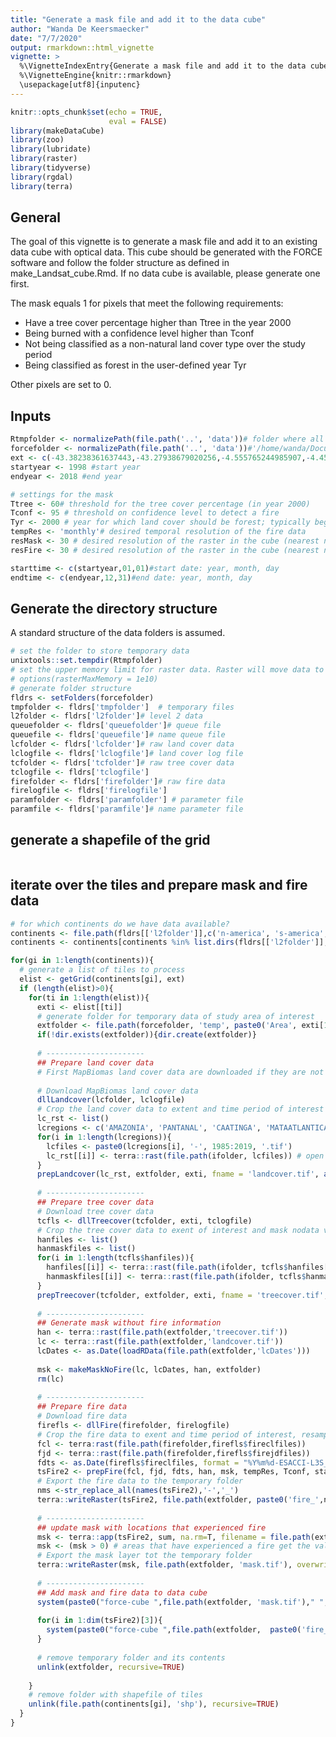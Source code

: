 ```yaml
---
title: "Generate a mask file and add it to the data cube"
author: "Wanda De Keersmaecker"
date: "7/7/2020"
output: rmarkdown::html_vignette
vignette: >
  %\VignetteIndexEntry{Generate a mask file and add it to the data cube}
  %\VignetteEngine{knitr::rmarkdown}
  \usepackage[utf8]{inputenc}
---
```


```r
knitr::opts_chunk$set(echo = TRUE, 
                      eval = FALSE)
library(makeDataCube)
library(zoo)
library(lubridate)
library(raster)
library(tidyverse)
library(rgdal)
library(terra)
```

## General 
The goal of this vignette is to generate a mask file and add it to an existing data cube with optical data. This cube should be generated with the FORCE software and follow the folder structure as defined in make_Landsat_cube.Rmd. If no data cube is available, please generate one first. 

The mask equals 1 for pixels that meet the following requirements:

- Have a tree cover percentage higher than Ttree in the year 2000
- Being burned with a confidence level higher than Tconf
- Not being classified as a non-natural land cover type over the study period
- Being classified as forest in the user-defined year Tyr

Other pixels are set to 0.

## Inputs
```r
Rtmpfolder <- normalizePath(file.path('..', 'data'))# folder where all temporary R files should be stored Rtmpfolder <- '/project/return/Data/tempR'
forcefolder <- normalizePath(file.path('..', 'data'))#'/home/wanda/Documents/data/force_small'#file.path('..', 'data')#forcefolder <- '/home/wanda/Documents/data/force' forcefolder <- '/project/return/Data/force'
ext <- c(-43.38238361637443,-43.27938679020256,-4.555765244985907,-4.451717415449725)#extent, vector with xmin, xmax, ymin, ymax in degrees
startyear <- 1998 #start year
endyear <- 2018 #end year

# settings for the mask
Ttree <- 60# threshold for the tree cover percentage (in year 2000)
Tconf <- 95 # threshold on confidence level to detect a fire
Tyr <- 2000 # year for which land cover should be forest; typically beginning of disturbance monitoring period
tempRes <- 'monthly'# desired temporal resolution of the fire data
resMask <- 30 # desired resolution of the raster in the cube (nearest neighbor resampling)
resFire <- 30 # desired resolution of the raster in the cube (nearest neighbor resampling)
```

```r
starttime <- c(startyear,01,01)#start date: year, month, day
endtime <- c(endyear,12,31)#end date: year, month, day
```

## Generate the directory structure
A standard structure of the data folders is assumed. 

```r
# set the folder to store temporary data
unixtools::set.tempdir(Rtmpfolder)
# set the upper memory limit for raster data. Raster will move data to disk if it exceeds the upper limit (defaults to 100MB). 
# options(rasterMaxMemory = 1e10)
# generate folder structure
fldrs <- setFolders(forcefolder)
tmpfolder <- fldrs['tmpfolder']  # temporary files
l2folder <- fldrs['l2folder']# level 2 data
queuefolder <- fldrs['queuefolder']# queue file
queuefile <- fldrs['queuefile']# name queue file
lcfolder <- fldrs['lcfolder']# raw land cover data
lclogfile <- fldrs['lclogfile']# land cover log file
tcfolder <- fldrs['tcfolder']# raw tree cover data
tclogfile <- fldrs['tclogfile']
firefolder <- fldrs['firefolder']# raw fire data
firelogfile <- fldrs['firelogfile']
paramfolder <- fldrs['paramfolder'] # parameter file
paramfile <- fldrs['paramfile']# name parameter file
```

## generate a shapefile of the grid

```r
```

## iterate over the tiles and prepare mask and fire data
```r
# for which continents do we have data available?
continents <- file.path(fldrs[['l2folder']],c('n-america', 's-america', 'europe', 'asia', 'africa', 'oceania', 'antartica'))
continents <- continents[continents %in% list.dirs(fldrs[['l2folder']], recursive = F)]

for(gi in 1:length(continents)){
  # generate a list of tiles to process
  elist <- getGrid(continents[gi], ext)
  if (length(elist)>0){
    for(ti in 1:length(elist)){
      exti <- elist[[ti]]
      # generate folder for temporary data of study area of interest
      extfolder <- file.path(forcefolder, 'temp', paste0('Area', exti[1],'_', exti[2],'_', exti[3],'_', exti[4]))
      if(!dir.exists(extfolder)){dir.create(extfolder)}
      
      # ----------------------
      ## Prepare land cover data
      # First MapBiomas land cover data are downloaded if they are not available yet. Then the land cover data are cropped to the extent of the study area, and the study period of interest. Currently, MapBiomas data are only available for the years 1985 - 2019.
      
      # Download MapBiomas land cover data
      dllLandcover(lcfolder, lclogfile)
      # Crop the land cover data to extent and time period of interest 
      lc_rst <- list()
      lcregions <- c('AMAZONIA', 'PANTANAL', 'CAATINGA', 'MATAATLANTICA', 'CERRADO', 'PAMPA')
      for(i in 1:length(lcregions)){
        lcfiles <- paste0(lcregions[i], '-', 1985:2019, '.tif')
        lc_rst[[i]] <- terra::rast(file.path(ifolder, lcfiles)) # open land cover data file
      }
      prepLandcover(lc_rst, extfolder, exti, fname = 'landcover.tif', as.Date(paste0(starttime[1],'-',starttime[2],'-',starttime[3])), as.Date(paste0(endtime[1],'-',endtime[2],'-',endtime[3])))
      
      # ----------------------
      ## Prepare tree cover data
      # Download tree cover data
      tcfls <- dllTreecover(tcfolder, exti, tclogfile)
      # Crop the tree cover data to exent of interest and mask nodata values
      hanfiles <- list()
      hanmaskfiles <- list()
      for(i in 1:length(tcfls$hanfiles)){
        hanfiles[[i]] <- terra::rast(file.path(ifolder, tcfls$hanfiles[i]))
        hanmaskfiles[[i]] <- terra::rast(file.path(ifolder, tcfls$hanmaskfiles[i]))
      }
      prepTreecover(tcfolder, extfolder, exti, fname = 'treecover.tif', hanfiles, hanmaskfiles)
      
      # ----------------------
      ## Generate mask without fire information
      han <- terra::rast(file.path(extfolder,'treecover.tif'))
      lc <- terra::rast(file.path(extfolder,'landcover.tif'))
      lcDates <- as.Date(loadRData(file.path(extfolder,'lcDates')))
      
      msk <- makeMaskNoFire(lc, lcDates, han, extfolder)
      rm(lc)
      
      # ----------------------
      ## Prepare fire data
      # Download fire data
      firefls <- dllFire(firefolder, firelogfile)
      # Crop the fire data to exent and time period of interest, resample and generate a binary time series (1 = fire, 0 = no fire) at the temporal resolution of interest
      fcl <- terra:rast(file.path(firefolder,firefls$fireclfiles))
      fjd <- terra::rast(file.path(firefolder,firefls$firejdfiles))
      fdts <- as.Date(firefls$fireclfiles, format = "%Y%m%d-ESACCI-L3S_FIRE-BA-MODIS-AREA_2-fv5.1-CL.tif")
      tsFire2 <- prepFire(fcl, fjd, fdts, han, msk, tempRes, Tconf, starttime, endtime, extfolder)
      # Export the fire data to the temporary folder
      nms <-str_replace_all(names(tsFire2),'-','_')
      terra::writeRaster(tsFire2, file.path(extfolder, paste0('fire_',nms,'.tif')), bylayer=TRUE, overwrite=TRUE)
      
      # ----------------------
      ## update mask with locations that experienced fire
      msk <- terra::app(tsFire2, sum, na.rm=T, filename = file.path(extfolder, 'fresum.tif'), overwrite=T)
      msk <- (msk > 0) # areas that have experienced a fire get the value 1, other areas the value 0
      # Export the mask layer tot the temporary folder
      terra::writeRaster(msk, file.path(extfolder, 'mask.tif'), overwrite=TRUE)
      
      # ----------------------
      ## Add mask and fire data to data cube
      system(paste0("force-cube ",file.path(extfolder, 'mask.tif')," ", file.path(continents[gi])," near ", resMask), intern = TRUE, ignore.stderr = TRUE)
      
      for(i in 1:dim(tsFire2)[3]){
        system(paste0("force-cube ",file.path(extfolder,  paste0('fire_',nms[i],'.tif'))," ", file.path(continents[gi])," near ", resFire), intern = TRUE, ignore.stderr = TRUE)
      }
      
      # remove temporary folder and its contents
      unlink(extfolder, recursive=TRUE)
      
    }
    # remove folder with shapefile of tiles
    unlink(file.path(continents[gi], 'shp'), recursive=TRUE)
  }
}
```

